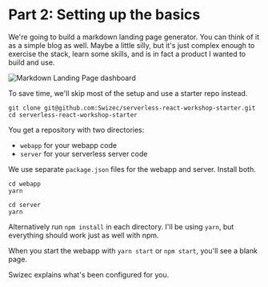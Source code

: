 


# Part 2: Setting up the basics

We're going to build a markdown landing page generator. You can think of it as a simple blog as well. Maybe a little silly, but it's just complex enough to exercise the stack, learn some skills, and is in fact a product I wanted to build and use.

![Markdown Landing Page dashboard](../../images/markdownlandingpage.png)

To save time, we'll skip most of the setup and use a starter repo instead.

```shell
git clone git@github.com:Swizec/serverless-react-workshop-starter.git
cd serverless-react-workshop-starter
```

You get a repository with two directories:

- `webapp` for your webapp code
- `server` for your serverless server code

We use separate `package.json` files for the webapp and server. Install both.

```shell
cd webapp
yarn
```

```shell
cd server
yarn
```

Alternatively run `npm install` in each directory. I'll be using `yarn`, but everything should work just as well with npm.

When you start the webapp with `yarn start` or `npm start`, you'll see a blank page.

Swizec explains what's been configured for you.
